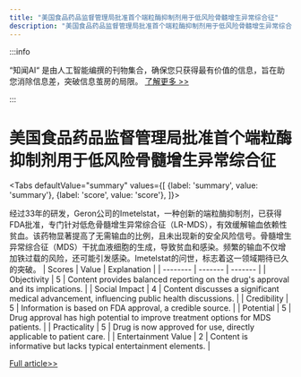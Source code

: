 ```yaml
---
title: "美国食品药品监督管理局批准首个端粒酶抑制剂用于低风险骨髓增生异常综合征"
description: "美国食品药品监督管理局批准首个端粒酶抑制剂用于低风险骨髓增生异常综合征"
---
```



:::info

“知闻AI“ 是由人工智能编撰的刊物集合，确保您只获得最有价值的信息，旨在助您消除信息差，突破信息茧房的局限。  [了解更多 >>](/zh-Hans/docs/guides)

:::

# 美国食品药品监督管理局批准首个端粒酶抑制剂用于低风险骨髓增生异常综合征


<Tabs
	defaultValue="summary"
	values={[
	{label: 'summary', value: 'summary'},
	{label: 'score', value: 'score'},
]}>
<TabItem value="summary">


经过33年的研发，Geron公司的Imetelstat，一种创新的端粒酶抑制剂，已获得FDA批准，专门针对低危骨髓增生异常综合征（LR-MDS），有效缓解输血依赖性贫血。该药物显著提高了无需输血的比例，且未出现新的安全风险信号。骨髓增生异常综合征（MDS）干扰血液细胞的生成，导致贫血和感染。频繁的输血不仅增加铁过载的风险，还可能引发感染。Imetelstat的问世，标志着这一领域期待已久的突破。
</TabItem>
<TabItem value="score">
	| Scores     | Value   | Explanation |
	| -------- | ------- | ------- |
	| Objectivity  | 5    | Content provides balanced reporting on the drug's approval and its implications.    |
	| Social Impact | 4     | Content discusses a significant medical advancement, influencing public health discussions.    |
	| Credibility    | 5    | Information is based on FDA approval, a credible source.    |
	| Potential    | 5    | Drug approval has high potential to improve treatment options for MDS patients.    |
	| Practicality    | 5    | Drug is now approved for use, directly applicable to patient care.    |
	| Entertainment Value    | 2    | Content is informative but lacks typical entertainment elements.    |
</TabItem>
</Tabs>

[Full article>>](https://readhub.cn/topic/8aDsHnpipjR)
